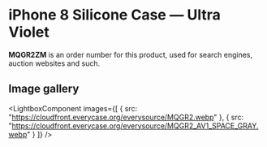 
# iPhone 8 Silicone Case — Ultra Violet

<Callout type='info' emoji='👉🏻'>**MQGR2ZM** is an order number for this product, used for search engines, auction websites and such.</Callout>

## Image gallery

<LightboxComponent
    images={[
      {
        src: "https://cloudfront.everycase.org/everysource/MQGR2.webp"
      },
      {
        src: "https://cloudfront.everycase.org/everysource/MQGR2_AV1_SPACE_GRAY.webp"
      }
    ]}
  />
